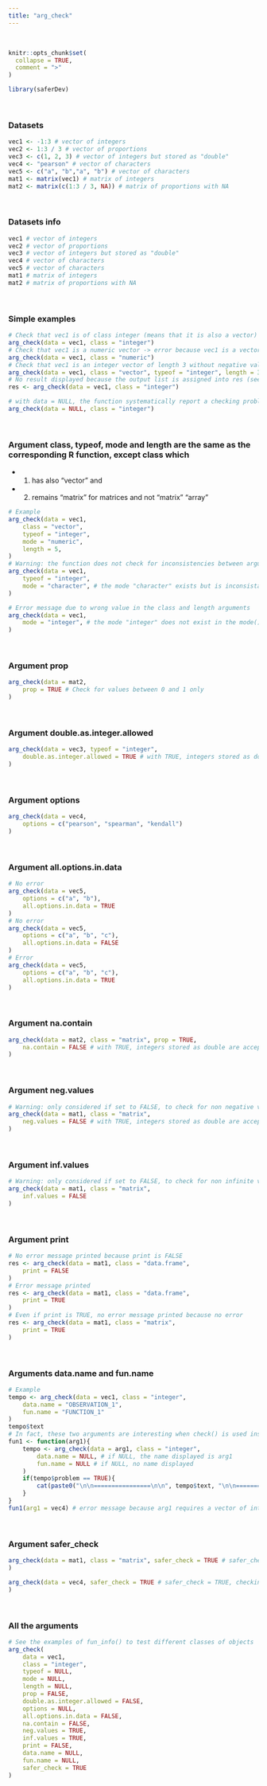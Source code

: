 ---
title: "arg_check"
---
<br>

```{r, include = FALSE}
knitr::opts_chunk$set(
  collapse = TRUE,
  comment = ">"
)
```

```{r setup}
library(saferDev)
```
<br>


### Datasets

```{r}
vec1 <- -1:3 # vector of integers
vec2 <- 1:3 / 3 # vector of proportions
vec3 <- c(1, 2, 3) # vector of integers but stored as "double"
vec4 <- "pearson" # vector of characters
vec5 <- c("a", "b","a", "b") # vector of characters
mat1 <- matrix(vec1) # matrix of integers
mat2 <- matrix(c(1:3 / 3, NA)) # matrix of proportions with NA
```
<br>

### Datasets info

```{r}
vec1 # vector of integers
vec2 # vector of proportions
vec3 # vector of integers but stored as "double"
vec4 # vector of characters
vec5 # vector of characters
mat1 # matrix of integers
mat2 # matrix of proportions with NA
```
<br>

### Simple examples
```{r}
# Check that vec1 is of class integer (means that it is also a vector) -> ok
arg_check(data = vec1, class = "integer")
# Check that vec1 is a numeric vector -> error because vec1 is a vector of integers
arg_check(data = vec1, class = "numeric")
# Check that vec1 is an integer vector of length 3 without negative values and without NA -> error because of length 5 and negative values inside vec1
arg_check(data = vec1, class = "vector", typeof = "integer", length = 3, neg.values = FALSE, na.contain = FALSE)
# No result displayed because the output list is assigned into res (see below the print argument)
res <- arg_check(data = vec1, class = "integer")

# with data = NULL, the function systematically report a checking problem
arg_check(data = NULL, class = "integer")
```
<br>

### Argument class, typeof, mode and length are the same as the corresponding R function, except class which 
- 1) has also "vector" and 
- 2) remains "matrix" for matrices and not "matrix" "array"

```{r, echo = TRUE, error = TRUE}
# Example
arg_check(data = vec1, 
    class = "vector", 
    typeof = "integer", 
    mode = "numeric", 
    length = 5, 
)
# Warning: the function does not check for inconsistencies between arguments. It just checks if everything is ok between arguments values and data
arg_check(data = vec1, 
    typeof = "integer", 
    mode = "character", # the mode "character" exists but is inconsistant with typeof "integer". However, this aspect is not signaled by the function
)

# Error message due to wrong value in the class and length arguments
arg_check(data = vec1, 
    mode = "integer", # the mode "integer" does not exist in the mode() function of R
)
```
<br>

### Argument prop
```{r}
arg_check(data = mat2, 
    prop = TRUE # Check for values between 0 and 1 only
)
```
<br>

### Argument double.as.integer.allowed
```{r}
arg_check(data = vec3, typeof = "integer",
    double.as.integer.allowed = TRUE # with TRUE, integers stored as double are accepted
)
```
<br>

### Argument options
```{r}
arg_check(data = vec4, 
    options = c("pearson", "spearman", "kendall")
)
```
<br>

### Argument all.options.in.data
```{r}
# No error
arg_check(data = vec5,
    options = c("a", "b"), 
    all.options.in.data = TRUE
)
# No error
arg_check(data = vec5,
    options = c("a", "b", "c"), 
    all.options.in.data = FALSE
)
# Error
arg_check(data = vec5,
    options = c("a", "b", "c"), 
    all.options.in.data = TRUE
)
```
<br>

### Argument na.contain
```{r}
arg_check(data = mat2, class = "matrix", prop = TRUE,
    na.contain = FALSE # with TRUE, integers stored as double are accepted
)
```
<br>

### Argument neg.values
```{r}
# Warning: only considered if set to FALSE, to check for non negative values when class is set to "vector", "numeric", "matrix", "array", "data.frame", "table", or typeof is set to "double", "integer", or mode is set to "numeric"
arg_check(data = mat1, class = "matrix",
    neg.values = FALSE # with TRUE, integers stored as double are accepted
)
```
<br>

### Argument inf.values
```{r}
# Warning: only considered if set to FALSE, to check for non infinite values when class is set to "vector", "numeric", "matrix", "array", "data.frame", "table", or typeof is set to "double", "integer", or mode is set to "numeric"
arg_check(data = mat1, class = "matrix",
    inf.values = FALSE
)
```
<br>

### Argument print
```{r}
# No error message printed because print is FALSE
res <- arg_check(data = mat1, class = "data.frame",
    print = FALSE
)
# Error message printed
res <- arg_check(data = mat1, class = "data.frame",
    print = TRUE
)
# Even if print is TRUE, no error message printed because no error
res <- arg_check(data = mat1, class = "matrix",
    print = TRUE
)
```
<br>

### Arguments data.name and fun.name
```{r}
# Example
tempo <- arg_check(data = vec1, class = "integer", 
    data.name = "OBSERVATION_1", 
    fun.name = "FUNCTION_1"
)
tempo$text
# In fact, these two arguments are interesting when check() is used inside functions
fun1 <- function(arg1){
    tempo <- arg_check(data = arg1, class = "integer", 
        data.name = NULL, # if NULL, the name displayed is arg1
        fun.name = NULL # if NULL, no name displayed
    )
    if(tempo$problem == TRUE){
        cat(paste0("\n\n================\n\n", tempo$text, "\n\n================\n\n"))
    }
}
fun1(arg1 = vec4) # error message because arg1 requires a vector of integers
```
<br>

### Argument safer_check
```{r}
arg_check(data = mat1, class = "matrix", safer_check = TRUE # safer_check = TRUE, checkings are performed before main code running
)

arg_check(data = vec4, safer_check = TRUE # safer_check = TRUE, checkings are performed before main code running
)
```
<br>

### All the arguments
```{r}
# See the examples of fun_info() to test different classes of objects
arg_check(
    data = vec1, 
    class = "integer", 
    typeof = NULL, 
    mode = NULL, 
    length = NULL, 
    prop = FALSE, 
    double.as.integer.allowed = FALSE, 
    options = NULL, 
    all.options.in.data = FALSE, 
    na.contain = FALSE, 
    neg.values = TRUE, 
    inf.values = TRUE, 
    print = FALSE, 
    data.name = NULL, 
    fun.name = NULL,
    safer_check = TRUE
)
```
